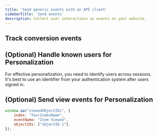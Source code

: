 ```yaml
---
title: 'Send generic events with an API client'
sidebarTitle: 'Send events'
description: Collect user interactions as events on your website.
---
```



<APIIntro />


<TrackQueryid />


<TrackClickEvents />

## Track conversion events


<TrackConversionEvents />


<TrackAdditioalClickEvents />

## (Optional) Handle known users for Personalization

For effective personalization, you need to identify users across sessions.
It's best to use an identifier from your authentication system after users signed in.


<PersonalizationUserToken />

## (Optional) Send view events for Personalization


<ViewEvents />

```js JavaScript
window.aa("viewedObjectIDs", {
    index: "YourIndexName",
    eventName: "Item Viewed",
    objectIDs: ["objectID-1"],
});